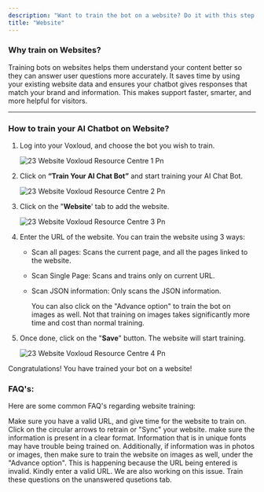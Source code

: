 ```yaml
---
description: "Want to train the bot on a website? Do it with this step by step guide!"
title: "Website"
---
```


### **Why train on Websites?**

Training bots on websites helps them understand your content better so they can answer user questions more accurately. It saves time by using your existing website data and ensures your chatbot gives responses that match your brand and information. This makes support faster, smarter, and more helpful for visitors.

---

### **How to train your AI Chatbot on Website?**

1. Log into your  Voxloud, and choose the bot you wish to train.

   ![23 Website  Voxloud Resource Centre 1 Pn](/images/how-botpenguin-works/website/23.website__Voxloud_resource_centre-1.png)
2. Click on **“Train Your AI Chat Bot”** and start training your AI Chat Bot.

   ![23 Website  Voxloud Resource Centre 2 Pn](/images/how-botpenguin-works/website/23.website__Voxloud_resource_centre-2.png)
3. Click on the "**Website**' tab to add the website.

   ![23 Website  Voxloud Resource Centre 3 Pn](/images/how-botpenguin-works/website/23.website__Voxloud_resource_centre-3.png)
4. Enter the URL of the website. You can train the website using 3 ways:
   - Scan all pages: Scans the current page, and all the pages linked to the website.
   - Scan Single Page: Scans and trains only on current URL.
   - Scan JSON information: Only scans the JSON information.

     <Info>
       You can also click on the "Advance option" to train the bot on images as well. Not that training on images takes significantly more time and cost than normal training.
     </Info>
5. Once done, click on the "**Save**" button. The website will start training.

   ![23 Website  Voxloud Resource Centre 4 Pn](/images/how-botpenguin-works/website/23.website__Voxloud_resource_centre-4.png)

Congratulations\! You have trained your bot on a website\!

### **FAQ's:**

Here are some common FAQ's regarding website training:

<AccordionGroup>
  <Accordion title="Why is my bot not training from selected web pages?">
    Make sure you have a valid URL, and give time for the website to train on.
  </Accordion>
  <Accordion title="How to retrain your bot on a site?">
    Click on the circular arrows to retrain or "Sync" your website.
  </Accordion>
  <Accordion title="Why is the bot not answering information that is present on my site?">
    make sure the information is present in a clear format. Information that is in unique fonts may have trouble being trained on. Additionally, if information was in photos or images, then make sure to train the website on images as well, under the "Advance option".
  </Accordion>
  <Accordion title="My site is freezing when I enter the URL">
    This is happening because the URL being entered is invalid. Kindly enter a valid URL. We are also working on this issue.
  </Accordion>
  <Accordion title="What is the method of training your bot on questions that are not being answered?">
    Train these questions on the unanswered qusetions tab.
  </Accordion>
</AccordionGroup>

 